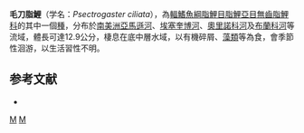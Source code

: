 {{Speciesbox 
| taxon = Psectrogaster ciliata
| status = NE
| status_system = IUCN3.1
| authority =  [[Müller|Müller]] & [[Troschel|Troschel]], 1844
| synonyms = *''Anodus ciliatus''<br /><small>Müller & Troschel, 1844</small>
*''Curimata ciliata''<br /><small>Müller & Troschel, 1844</small>
*''Curimatus ciliatus''<br /><small>Müller & Troschel, 1844</small>
*''Hamatichthys ciliatus''<br /><small>Müller & Troschel, 1844</small>
*''Psectrogaster ciliatus''<br /><small>Müller & Troschel, 1844</small>
}}
'''毛刀脂鯉'''（学名：''Psectrogaster ciliata''），為[[輻鰭魚綱|輻鰭魚綱]][[脂鯉目|脂鯉目]][[脂鯉亞目|脂鯉亞目]][[無齒脂鯉科|無齒脂鯉科]]的其中一個[[種|種]]，分布於[[南美洲|南美洲]][[亞馬遜河|亞馬遜河]]、[[埃塞奎博河|埃塞奎博河]]、[[奧里諾科河|奧里諾科河]]及[[布蘭科河|布蘭科河]]等流域，體長可達12.9公分，棲息在底中層水域，以有機碎屑、[[藻類|藻類]]等為食，會季節性洄游，以生活習性不明。

==参考文献==
{{refbegin}}
*{{FishBase_species|genus=Psectrogaster|species=ciliata|year=2013|month=8}}
{{refend}}
{{Taxonbar|from=Q5688392}}

[[Category:刀脂鯉屬|M]]
[[Category:1844年描述的鱼类|M]]


{{魚類小作品}}